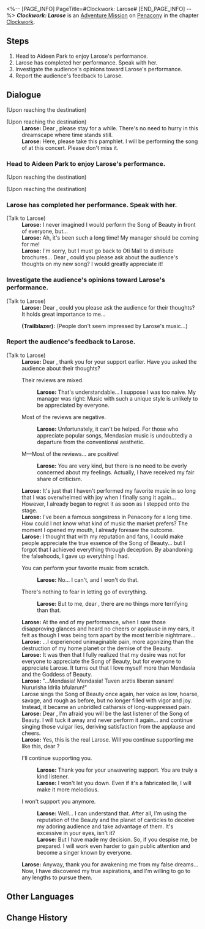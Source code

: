 <%-- [PAGE_INFO]
PageTitle=#Clockwork: Larose#
[END_PAGE_INFO] --%>
{{Stub|Dialogue.}}
{{Mission Infobox
|id            = 4240312
|title         = 
|image         = <!--Mission Clockwork Larose.png-->
|type          = Adventure
|event_name    = 
|chapter       = Clockwork
|requirements  = [[Trailblaze Mission]] ''[[Gentleness, the Name of Nocturne]]'' completed
|summary       = <!--official mission summary from Fate's Atlas-->
|characters    = Larose; Trailblazer
|startLocation = [[Penacony]] - [[Golden Hour]]
|world         = Penacony
|area          = Golden Hour
|prev          = 
|next          = 
|rewards       = Trailblaze EXP*100; Stellar Jade*10; Refined Aether*3; Clock Credits*180; Credit*20,000
}}
'''''Clockwork: Larose''''' is an [[Adventure Mission]] on [[Penacony]] in the chapter [[Clockwork]].

==Steps==
# Head to Aideen Park to enjoy Larose's performance.
# Larose has completed her performance. Speak with her.
# Investigate the audience's opinions toward Larose's performance.
# Report the audience's feedback to Larose.

<!--
==Gameplay Notes==

--><!--
==Trial Character==

-->
==Dialogue==
{{Stub Dialogue}}
;(Upon reaching the destination)

;(Upon reaching the destination)
:'''Larose:''' Dear {{MC|m=Sir|f=Miss}}, please stay for a while. There's no need to hurry in this dreamscape where time stands still.
:'''Larose:''' Here, please take this pamphlet. I will be performing the song of {{Rubi|beauty|Beauty}} at this concert. Please don't miss it.
{{Dialogue End}}

===Head to Aideen Park to enjoy Larose's performance.{{subst:void|<!--424031202-->}}===
{{Mission Description|type=adventure|location=Golden Hour|update|Tick... tock! Quick, Adjust the hands... Tick, tock!<br />People's minds await your exploration. Help them regain their true selves!}}
{{Dialogue Start}}
;(Upon reaching the destination)

;(Upon reaching the destination)
:{{tx}}
:{{tx}}
{{Dialogue End}}

===Larose has completed her performance. Speak with her.{{subst:void|<!--424031203-->}}===
{{Mission Description|type=adventure|location=Golden Hour|update|Tick... tock! Quick, adjust the hands... Tick, tock!<br />People's minds await your exploration. Help them regain their true selves!}}
{{Dialogue Start}}

;(Talk to Larose)
:'''Larose:''' I never imagined I would perform the Song of Beauty in front of everyone, but...
:'''Larose:''' Ah, it's been such a long time! My manager should be coming for me!
:'''Larose:''' I'm sorry, but I must go back to Oti Mall to distribute brochures... Dear {{MC|m=sir|f=lady}}, could you please ask about the audience's thoughts on my new song? I would greatly appreciate it!
{{Dialogue End}}

===Investigate the audience's opinions toward Larose's performance.{{subst:void|<!--424031204-->}}===
{{Dialogue Start}}

;(Talk to Larose)
:'''Larose:''' Dear {{MC|m=sir|f=lady}}, could you please ask the audience for their thoughts? It holds great importance to me...

:'''(Trailblazer):''' (People don't seem impressed by Larose's music...)
{{Dialogue End}}

===Report the audience's feedback to Larose.{{subst:void|<!--424031209-->}}===
{{Dialogue Start}}

;(Talk to Larose)
:'''Larose:''' Dear {{MC|m=sir|f=lady}}, thank you for your support earlier. Have you asked the audience about their thoughts?
:{{DIcon|Arrow}} Their reviews are mixed.
::'''Larose:''' That's understandable... I suppose I was too naive. My manager was right: Music with such a unique style is unlikely to be appreciated by everyone.
:{{DIcon|Arrow}} Most of the reviews are negative.
::'''Larose:''' Unfortunately, it can't be helped. For those who appreciate popular songs, Mendasian music is undoubtedly a departure from the conventional aesthetic.
:{{DIcon|Arrow}} M&mdash;Most of the reviews... are positive!
::'''Larose:''' You are very kind, but there is no need to be overly concerned about my feelings. Actually, I have received my fair share of criticism.
:'''Larose:''' It's just that I haven't performed my favorite music in so long that I was overwhelmed with joy when I finally sang it again... However, I already began to regret it as soon as I stepped onto the stage.
:'''Larose:''' I've been a famous songstress in Penacony for a long time. How could I not know what kind of music the market prefers? The moment I opened my mouth, I already foresaw the outcome.
:'''Larose:''' I thought that with my reputation and fans, I could make people appreciate the true essence of the Song of Beauty... but I forgot that I achieved everything through deception. By abandoning the falsehoods, I gave up everything I had.
:{{DIcon|Arrow}} You can perform your favorite music from scratch.
::'''Larose:''' No... I can't, and I won't do that.
:{{DIcon|Arrow}} There's nothing to fear in letting go of everything.
::'''Larose:''' But to me, dear {{MC|m=sir|f=lady}}, there are no things more terrifying than that.
:'''Larose:''' At the end of my performance, when I saw those disapproving glances and heard no cheers or applause in my ears, it felt as though I was being torn apart by the most terrible nightmare...
:'''Larose:''' ...I experienced unimaginable pain, more agonizing than the destruction of my home planet or the demise of the Beauty.
:'''Larose:''' It was then that I fully realized that my desire was not for everyone to appreciate the Song of Beauty, but for everyone to appreciate Larose. It turns out that I love myself more than Mendasia and the Goddess of Beauty.
:'''Larose:''' "...Mendasia! Mendasia! Tuven arztis liberan sanam! Nururisha Idrila bfularun!"
:Larose sings the Song of Beauty once again, her voice as low, hoarse, savage, and rough as before, but no longer filled with vigor and joy. Instead, it became an unbridled catharsis of long-suppressed pain.
:'''Larose:''' Dear {{MC|m=sir|f=lady}}, I'm afraid you will be the last listener of the Song of Beauty. I will tuck it away and never perform it again... and continue singing those vulgar lies, deriving satisfaction from the applause and cheers.
:'''Larose:''' Yes, this is the real Larose. Will you continue supporting me like this, dear {{MC|m=sir|f=lady}}?
:{{DIcon|Arrow}} I'll continue supporting you.
::'''Larose:''' Thank you for your unwavering support. You are truly a kind listener.
::'''Larose:''' I won't let you down. Even if it's a fabricated lie, I will make it more melodious.
:{{DIcon|Arrow}} I won't support you anymore.
::'''Larose:''' Well... I can understand that. After all, I'm using the reputation of the Beauty and the planet of canticles to deceive my adoring audience and take advantage of them. It's excessive in your eyes, isn't it?
::'''Larose:''' But I have made my decision. So, if you despise me, be prepared. I will work even harder to gain public attention and become a singer known by everyone.
:'''Larose:''' Anyway, thank you for awakening me from my false dreams... Now, I have discovered my true aspirations, and I'm willing to go to any lengths to pursue them.
{{Dialogue End}}

==Other Languages==
{{Other Languages
|en   = Clockwork: Larose
|zhs  = 钟表把戏：拉洛丝
|zht  = 鐘錶把戲：拉洛絲
|ja   = クロックトリック：ラローズ
|ko   = 시계 트릭: 라로즈
|es   = Trucorreloj: Larose
|fr   = Pouvoir de la Pendule&nbsp;: Larose
|ru   = Заводной механизм: Лароуз
|th   = กลนาฬิกา: Larose
|vi   = Thủ Thuật Đồng Hồ: Larose
|de   = Uhrwerk: Larose
|id   = Clockwork: Larose
|pt   = Truquelógio: Larose
}}

==Change History==
{{Change History|2.0}}
